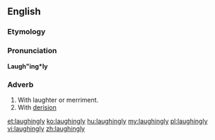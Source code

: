==English==

===Etymology===
{{suffix|laughing|ly}}

===Pronunciation===
'''Laugh"ing*ly'''

===Adverb===
{{en-adv}}

# With laughter or merriment.
# With [[derision]]

[[et:laughingly]]
[[ko:laughingly]]
[[hu:laughingly]]
[[my:laughingly]]
[[pl:laughingly]]
[[vi:laughingly]]
[[zh:laughingly]]